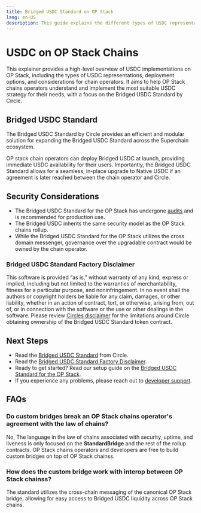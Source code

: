```yaml
---
title: Bridged USDC Standard on OP Stack
lang: en-US
description: This guide explains the different types of USDC representations and how to get the Bridged USDC Standard on your OP Stack chain.
---
```



# USDC on OP Stack Chains

This explainer provides a high-level overview of USDC implementations on OP Stack, including the types of USDC representations, deployment options, and considerations for chain operators.
It aims to help OP Stack chains operators understand and implement the most suitable USDC strategy for their needs, with a focus on the Bridged USDC Standard by Circle.

## Bridged USDC Standard

The Bridged USDC Standard by Circle provides an efficient and modular solution for expanding the Bridged USDC Standard across the Superchain ecosystem.

<Callout type="info">
    OP stack chain operators can deploy Bridged USDC at launch, providing immediate USDC availability for their users. 
    Importantly, the Bridged USDC Standard allows for a seamless, in-place upgrade to Native USDC if an agreement is later reached between the chain operator and Circle.
</Callout>

## Security Considerations

*   The Bridged USDC Standard for the OP Stack has undergone [audits](https://github.com/defi-wonderland/opUSDC/blob/main/audits/spearbit.pdf) and is recommended for production use.
*   The Bridged USDC inherits the same security model as the OP Stack chains rollup.
*   While the Bridged USDC Standard for the OP Stack utilizes the cross domain messenger, governance over the upgradable contract would be owned by the chain operator.

### Bridged USDC Standard Factory Disclaimer
This software is provided “as is,” without warranty of any kind, express or implied, including but not limited to the warranties of merchantability, fitness for a particular purpose, and noninfringement. In no event shall the authors or copyright holders be liable for any claim, damages, or other liability, whether in an action of contract, tort, or otherwise, arising from, out of, or in connection with the software or the use or other dealings in the software.
Please review [Circles disclaimer](https://github.com/circlefin/stablecoin-evm/blob/master/doc/bridged_USDC_standard.md#for-more-information) for the limitations around Circle obtaining ownership of the Bridged USDC Standard token contract.

## Next Steps

*   Read the [Bridged USDC Standard](https://www.circle.com/blog/bridged-usdc-standard) from Circle.
*   Read the [Bridged USDC Standard Factory Disclaimer](https://github.com/defi-wonderland/opUSDC?tab=readme-ov-file#bridged-usdc-standard-factory-disclaimer).
*   Ready to get started? Read our setup guide on the [Bridged USDC Standard for the OP Stack](https://github.com/defi-wonderland/opUSDC#setup).
*   If you experience any problems, please reach out to [developer support](https://github.com/ethereum-optimism/developers/discussions).

## FAQs

### Do custom bridges break an OP Stack chains operator's agreement with the law of chains?

No, The language in the law of chains associated with security, uptime, and liveness is only focused on the **StandardBridge** and the rest of the rollup contracts. OP Stack chains operators and developers are free to build custom bridges on top of OP Stack chainss.

### How does the custom bridge work with interop between OP Stack chainss?

The standard utilizes the cross-chain messaging of the canonical OP Stack bridge, allowing for easy access to Bridged USDC liquidity across OP Stack chains.
